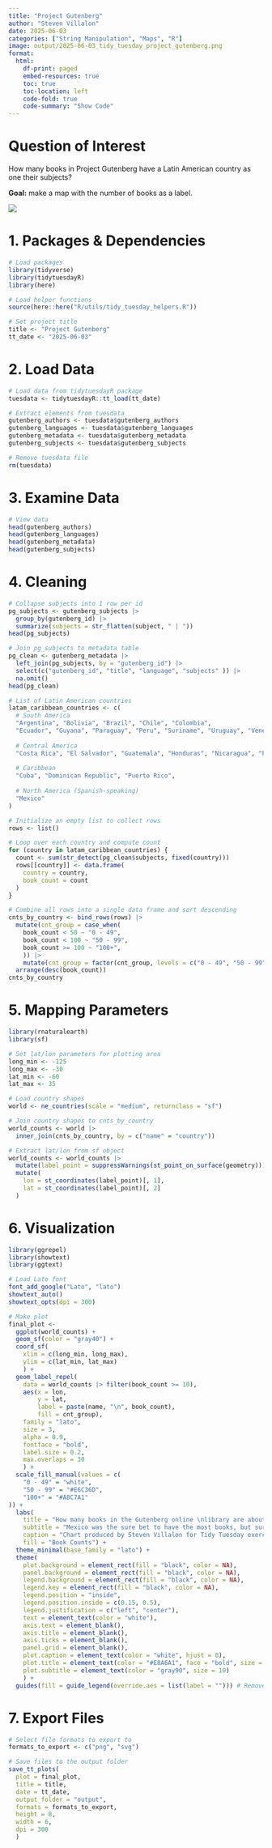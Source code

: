 ```yaml
---
title: "Project Gutenberg"
author: "Steven Villalon"
date: 2025-06-03
categories: ["String Manipulation", "Maps", "R"]
image: output/2025-06-03_tidy_tuesday_project_gutenberg.png
format:
  html:
    df-print: paged
    embed-resources: true
    toc: true
    toc-location: left
    code-fold: true
    code-summary: "Show Code"
---
```


# Question of Interest

How many books in Project Gutenberg have a Latin American country as one their subjects?

**Goal:** make a map with the number of books as a label.

![](output/2025-06-03_tidy_tuesday_project_gutenberg.svg){fig-alt="Final plot"}

# 1. Packages & Dependencies

```r
# Load packages
library(tidyverse)
library(tidytuesdayR)
library(here)

# Load helper functions
source(here::here("R/utils/tidy_tuesday_helpers.R"))

# Set project title
title <- "Project Gutenberg"
tt_date <- "2025-06-03"

```

# 2. Load Data

```r
# Load data from tidytuesdayR package
tuesdata <- tidytuesdayR::tt_load(tt_date)

# Extract elements from tuesdata
gutenberg_authors <- tuesdata$gutenberg_authors
gutenberg_languages <- tuesdata$gutenberg_languages
gutenberg_metadata <- tuesdata$gutenberg_metadata
gutenberg_subjects <- tuesdata$gutenberg_subjects

# Remove tuesdata file
rm(tuesdata)

```

# 3. Examine Data

```r
# View data
head(gutenberg_authors)
head(gutenberg_languages)
head(gutenberg_metadata)
head(gutenberg_subjects)

```

# 4. Cleaning

```r
# Collapse subjects into 1 row per id
pg_subjects <- gutenberg_subjects |> 
  group_by(gutenberg_id) |> 
  summarize(subjects = str_flatten(subject, " | "))
head(pg_subjects)

```

```r
# Join pg_subjects to metadata table
pg_clean <- gutenberg_metadata |> 
  left_join(pg_subjects, by = "gutenberg_id") |> 
  select(c("gutenberg_id", "title", "language", "subjects" )) |> 
  na.omit()
head(pg_clean)

```

```r
# List of Latin American countries
latam_caribbean_countries <- c(
  # South America
  "Argentina", "Bolivia", "Brazil", "Chile", "Colombia",
  "Ecuador", "Guyana", "Paraguay", "Peru", "Suriname", "Uruguay", "Venezuela",
  
  # Central America
  "Costa Rica", "El Salvador", "Guatemala", "Honduras", "Nicaragua", "Panama",
  
  # Caribbean
  "Cuba", "Dominican Republic", "Puerto Rico",
  
  # North America (Spanish-speaking)
  "Mexico"
)

```

```r
# Initialize an empty list to collect rows
rows <- list()

# Loop over each country and compute count
for (country in latam_caribbean_countries) {
  count <- sum(str_detect(pg_clean$subjects, fixed(country)))
  rows[[country]] <- data.frame(
    country = country,
    book_count = count
  )
}

# Combine all rows into a single data frame and sort descending
cnts_by_country <- bind_rows(rows) |> 
  mutate(cnt_group = case_when(
    book_count < 50 ~ "0 - 49",
    book_count < 100 ~ "50 - 99",
    book_count >= 100 ~ "100+",
    )) |> 
    mutate(cnt_group = factor(cnt_group, levels = c("0 - 49", "50 - 99", "100+"), ordered = TRUE)) |> 
  arrange(desc(book_count))
cnts_by_country

```

# 5. Mapping Parameters

```r
library(rnaturalearth)
library(sf)

# Set lat/lon parameters for plotting area
long_min <- -125 
long_max <- -30
lat_min <- -60
lat_max <- 35

# Load country shapes
world <- ne_countries(scale = "medium", returnclass = "sf")

# Join country shapes to cnts_by_country
world_counts <- world |> 
  inner_join(cnts_by_country, by = c("name" = "country"))

# Extract lat/lon from sf object
world_counts <- world_counts |>
  mutate(label_point = suppressWarnings(st_point_on_surface(geometry))) |>
  mutate(
    lon = st_coordinates(label_point)[, 1],
    lat = st_coordinates(label_point)[, 2]
  )

```

# 6. Visualization

```r
library(ggrepel)
library(showtext)
library(ggtext)

# Load Lato font
font_add_google("Lato", "lato")
showtext_auto()
showtext_opts(dpi = 300)

# Make plot
final_plot <- 
  ggplot(world_counts) +
  geom_sf(color = "gray40") +
  coord_sf(
    xlim = c(long_min, long_max), 
    ylim = c(lat_min, lat_max)
    ) +
  geom_label_repel(
    data = world_counts |> filter(book_count >= 10),
    aes(x = lon,
        y = lat,
        label = paste(name, "\n", book_count),
        fill = cnt_group),
    family = "lato",
    size = 3,
    alpha = 0.9,
    fontface = "bold",
    label.size = 0.2,
    max.overlaps = 30
    ) +
  scale_fill_manual(values = c(
    "0 - 49" = "white",
    "50 - 99" = "#E6C36D",
    "100+" = "#A8C7A1"
)) +
  labs(
    title = "How many books in the Gutenberg online \nlibrary are about Latin America?",
    subtitle = "Mexico was the sure bet to have the most books, but surprised to see so few for Puerto Rico, \nColombia, and Venezuela. Books in the library are at least 95 years old and are not currently \nunder copyright.",
    caption = "Chart produced by Steven Villalon for Tidy Tuesday exercise on June 3, 2025.",
    fill = "Book Counts") +
  theme_minimal(base_family = "lato") +
  theme(
    plot.background = element_rect(fill = "black", color = NA),
    panel.background = element_rect(fill = "black", color = NA),
    legend.background = element_rect(fill = "black", color = NA),
    legend.key = element_rect(fill = "black", color = NA),
    legend.position = "inside",
    legend.position.inside = c(0.15, 0.5),
    legend.justification = c("left", "center"),
    text = element_text(color = "white"),
    axis.text = element_blank(),
    axis.title = element_blank(),
    axis.ticks = element_blank(),
    panel.grid = element_blank(),
    plot.caption = element_text(color = "white", hjust = 0),
    plot.title = element_text(color = "#E8A6A1", face = "bold", size = 20),
    plot.subtitle = element_text(color = "gray90", size = 10)
    ) + 
  guides(fill = guide_legend(override.aes = list(label = ""))) # Remove "a" from legend

```

# 7. Export Files

```r
# Select file formats to export to
formats_to_export <- c("png", "svg")

# Save files to the output folder
save_tt_plots(
  plot = final_plot, 
  title = title, 
  date = tt_date,
  output_folder = "output", 
  formats = formats_to_export, 
  height = 8,
  width = 6,
  dpi = 300
  )
```
